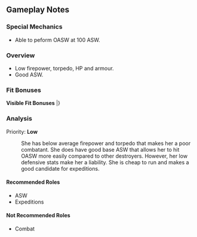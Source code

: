 ==Gameplay Notes==
===Special Mechanics===
* Able to peform OASW at 100 ASW.

===Overview===
* Low firepower, torpedo, HP and armour.
* Good ASW.

===Fit Bonuses===
'''Visible Fit Bonuses'''
{{GunfitHeader}}
{{Gunfit
|EquipmentName= 12.7cm Single High-angle Gun Mount (Late Model)
|Firepower= +1
|Anti-Air= +1
|Notes= 
}}
{{Gunfit
|EquipmentNote= ↪With LoS Radar<ref>LoS Radar is any Radar with an LoS stat equal or greater than 5.</ref>
|Firepower= +2
|Evasion= +3
|Notes= 
}}
{{Gunfit
|EquipmentName= 12cm Naval Gun Kai 2
|Firepower= +2
|Anti-Air= +1
|Evasion= +3
|Notes= 
}}
{{Gunfit
|EquipmentNote= ↪With LoS Radar
|Firepower= +2
|Torpedo= +1
|Evasion= +3
|Notes= 
}}
{{Gunfit
|EquipmentNote= ↪With 53cm Twin Torpedo Mount x1
|Firepower= +2
|Torpedo= +4
|Notes= 
}}
{{Gunfit
|EquipmentNote= ↪With 53cm Twin Torpedo Mount x2
|Firepower= +3
|Torpedo= +7
|Notes= 
}}
{{Gunfit
|EquipmentName= 5inch Naval Gun Mk.30 Kai + GFCS Mk.37
|Firepower= +1
|Notes= 
}}
{{Gunfit
|EquipmentName= Type 3 SONAR
|Firepower= +1
|ASW= +3
|Evasion= +2
|Notes= <Kamikaze and Harukaze only>
}}
|}<references/>

{{clear}}

===Analysis===
Priority: '''Low'''

: She has below average firepower and torpedo that makes her a poor combatant. She does have good base ASW that allows her to hit OASW more easily compared to other destroyers. However, her low defensive stats make her a liability. She is cheap to run and makes a good candidate for expeditions.  


====Recommended Roles====
* ASW
* Expeditions

====Not Recommended Roles====
* Combat